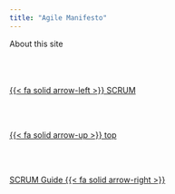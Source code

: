 ```yaml
---
title: "Agile Manifesto"
---
```


About this site<!--- navLinks -->
<br><br>
<div class=row>
<br>
<div class='column left previous'>
<br>
[{{< fa solid arrow-left >}} SCRUM](/scrum/scrum.qmd)
<br>
</div>
<br>
<div class='column center'>
<br>
[{{< fa solid arrow-up >}} top](#top)
<br>
</div>
<br>
<div class='column right next'>
<br>
[SCRUM Guide  {{< fa solid arrow-right >}}](/scrum/scrumguide.qmd)
<br>
</div>
<br>
</div>
